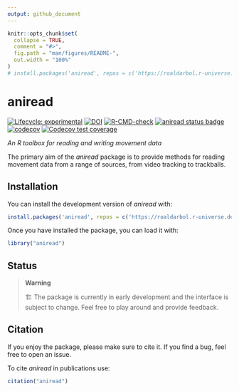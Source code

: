 ```yaml
---
output: github_document
---
```


<!-- README.md is generated from README.Rmd. Please edit that file -->

```r
knitr::opts_chunk$set(
  collapse = TRUE,
  comment = "#>",
  fig.path = "man/figures/README-",
  out.width = "100%"
)
# install.packages('aniread', repos = c('https://roaldarbol.r-universe.dev', 'https://cloud.r-project.org'))
```


# aniread
<!-- badges: start -->
[![Lifecycle: experimental](https://img.shields.io/badge/lifecycle-experimental-orange.svg)](https://lifecycle.r-lib.org/articles/stages.html#experimental)
[![DOI](https://zenodo.org/badge/DOI/10.5281/zenodo.17344598.svg)](https://doi.org/10.5281/zenodo.17344598)
[![R-CMD-check](https://github.com/roaldarbol/aniread/actions/workflows/R-CMD-check.yaml/badge.svg)](https://github.com/roaldarbol/aniread/actions/workflows/R-CMD-check.yaml)
[![aniread status
badge](https://roaldarbol.r-universe.dev/badges/aniread)](https://roaldarbol.r-universe.dev)
[![codecov](https://codecov.io/gh/roaldarbol/aniread/graph/badge.svg?token=Pf5n3yzLzK)](https://codecov.io/gh/roaldarbol/aniread)
[![Codecov test coverage](https://codecov.io/gh/roaldarbol/aniread/graph/badge.svg)](https://app.codecov.io/gh/roaldarbol/aniread)
<!-- badges: end -->

*An R toolbox for reading and writing movement data*

The primary aim of the *aniread* package is to provide methods for reading movement data from a range of sources, from video tracking to trackballs.

## Installation

You can install the development version of *aniread* with:

```r
install.packages('aniread', repos = c('https://roaldarbol.r-universe.dev', 'https://cloud.r-project.org'))
```

Once you have installed the package, you can load it with:

```r
library("aniread")
```

## Status
> **Warning**
>
> 🏗️ The package is currently in early development and the interface is subject to change. Feel free to play around and provide feedback.


## Citation {#citation}

If you enjoy the package, please make sure to cite it. If you find a bug, feel free to open an issue. 

To cite *aniread* in publications use:

```r
citation("aniread")
```
